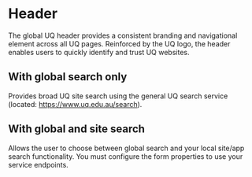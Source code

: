 
# Header

The global UQ header provides a consistent branding and navigational element across all UQ pages. Reinforced by the UQ logo, the header enables users to quickly identify and trust UQ websites.

## With global search only

Provides broad UQ site search using the general UQ search service
(located: https://www.uq.edu.au/search).

<Preview withToolbar>
  <Story height="450px" id="components-header--header-no-local-search" />
</Preview>

## With global and site search

Allows the user to choose between global search and your local site/app search
functionality. You must configure the form properties to use your service
endpoints.

<Preview withToolbar>
  <Story height="450px" id="components-header--header" />
</Preview>
